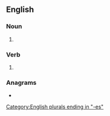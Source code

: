 ==English==

===Noun===
{{head|en|noun form}}

# {{plural of|en|chorus}}

===Verb===
{{head|en|verb form}}

# {{en-third-person singular of|chorus}}

===Anagrams===
* {{anagrams|en|a=cehorssu|chousers|urochses}}

[[Category:English plurals ending in "-es"]]